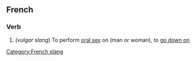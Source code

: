 ==French==
===Verb===
# (''vulgar slang'') To perform [[oral sex]] on (man or woman), to [[go down on]]
[[Category:French slang]]